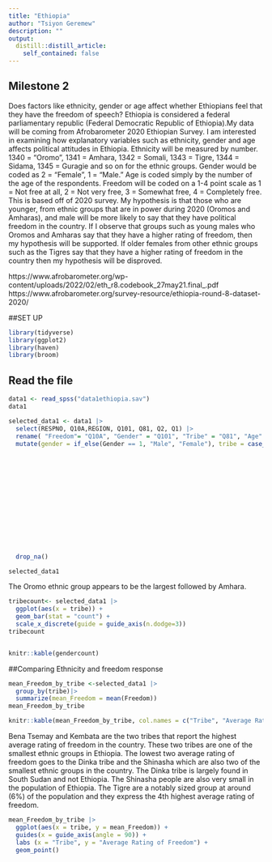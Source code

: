 ```yaml
---
title: "Ethiopia"
author: "Tsiyon Geremew"
description: ""
output:
  distill::distill_article:
    self_contained: false
---
```


## Milestone 2 


Does factors like ethnicity, gender or age affect whether Ethiopians feel that they have the freedom of speech? Ethiopia is considered a federal
parliamentary republic (Federal Democratic Republic of Ethiopia).My data will be coming from Afrobarometer 2020 Ethiopian Survey. 
I am interested in examining how explanatory variables such as ethnicity, gender and age affects political attitudes in Ethiopia. 
Ethnicity will be measured by number. 
1340 = "Oromo", 1341 = Amhara, 1342 = Somali, 1343 = Tigre, 1344 = Sidama, 1345 = Guragie and so on for the ethnic groups. 
Gender would be coded as 2 = "Female", 1 = "Male." Age is coded simply by the number of the age of the respondents. 
Freedom will be coded on a 1-4 point scale as 1 = Not free at all, 2 = Not very free, 3 = Somewhat free, 4 = Completely free. 
This is based off of 2020 survey. My hypothesis is that those who are younger, from ethnic groups that are in power during 2020 (Oromos and Amharas), and male will be more likely to say that they have political freedom in the country. 
If I observe that groups such as young males who Oromos and Amharas say that they have a higher rating of freedom, then my hypothesis will be supported. 
If older females from other ethnic groups such as the Tigres say that they have a higher rating of freedom in the country then my hypothesis will be disproved. 

https://www.afrobarometer.org/wp-content/uploads/2022/02/eth_r8.codebook_27may21.final_.pdf
https://www.afrobarometer.org/survey-resource/ethiopia-round-8-dataset-2020/


##SET UP
```r
library(tidyverse)
library(ggplot2)
library(haven)
library(broom)
```
## Read the file
```r
data1 <- read_spss("data1ethiopia.sav")
data1
```

```r
selected_data1 <- data1 |>
  select(RESPNO, Q10A,REGION, Q101, Q81, Q2, Q1) |>
  rename( "Freedom"= "Q10A", "Gender" = "Q101", "Tribe" = "Q81", "Age" = "Q1", "Home_Language" = "Q2") |>
  mutate(gender = if_else(Gender == 1, "Male", "Female"), tribe = case_when(Tribe == 1340 ~ "Oromo",Tribe == 1341 ~ "Amhara", 
                                                                            Tribe == 1342 ~ "Somali", Tribe == 1343 ~"Tigre", 
                                                                            Tribe == 1344 ~ "Sidama", Tribe == 1345 ~ "Guragie", 
                                                                            Tribe == 1346 ~ "Silte", Tribe == 1347 ~ "Welayta", 
                                                                            Tribe == 1348 ~ "Hadiya", Tribe == 1349 ~"Kembata", 
                                                                            Tribe == 1350 ~ "Gedeo", Tribe == 1351 ~ "Gamo", 
                                                                            Tribe == 1352 ~ "Kaffa", Tribe == 1354 ~ "Harari",
                                                                            Tribe == 1355 ~ "Agnawak", Tribe == 1356 ~ "Nuer", 
                                                                            Tribe == 1357 ~ "Dinka", Tribe == 1358 ~ "MeJenge", 
                                                                            Tribe == 1359 ~ "Shinasha", Tribe == 1360 ~ "Berta", 
                                                                            Tribe == 1361 ~ "Agew", Tribe == 1362 ~ "Ari", 
                                                                            Tribe == 1363 ~ "Bena Tsemay", Tribe == 1364 ~ "Bench", 
                                                                            Tribe == 1365 ~ "Gofa", Tribe == 1366 ~ "Gumuz", 
                                                                            Tribe == 1367 ~ "Koore", Tribe == 9990 ~ "Ethiopian",
                                                                            Tribe == 9998 ~ "Refused")) |>
  drop_na()

selected_data1

```
The Oromo ethnic group appears to be the largest followed by Amhara.
```r
tribecount<- selected_data1 |>
  ggplot(aes(x = tribe)) +
  geom_bar(stat = "count") +
  scale_x_discrete(guide = guide_axis(n.dodge=3))
tribecount


knitr::kable(gendercount)

```

##Comparing Ethnicity and freedom response

```r
mean_Freedom_by_tribe <-selected_data1 |>
  group_by(tribe)|>
  summarize(mean_Freedom = mean(Freedom))
mean_Freedom_by_tribe

knitr::kable(mean_Freedom_by_tribe, col.names = c("Tribe", "Average Rating of Freedom"))
```
Bena Tsemay and Kembata are the two tribes that report the highest average rating of freedom in the country. These two tribes are one of the smallest ethnic groups in Ethiopia. The lowest two average rating of freedom goes to the Dinka tribe and the Shinasha which are also two of the smallest ethnic groups in the country. The Dinka tribe is largely found in South Sudan and not Ethiopia. The Shinasha people are also very small in the population of Ethiopia. The Tigre are a notably sized group at around (6%) of the population and they express the 4th highest average rating of freedom. 
```r
mean_Freedom_by_tribe |>
  ggplot(aes(x = tribe, y = mean_Freedom)) +
  guides(x = guide_axis(angle = 90)) +
  labs (x = "Tribe", y = "Average Rating of Freedom") +
  geom_point()
```



